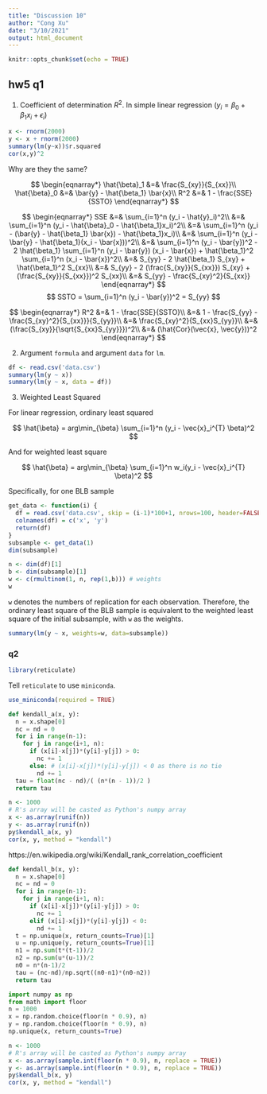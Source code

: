 ```yaml
---
title: "Discussion 10"
author: "Cong Xu"
date: "3/10/2021"
output: html_document
---
```


```r
knitr::opts_chunk$set(echo = TRUE)
```

## hw5 q1

1. Coefficient of determination $R^2$. In simple linear regression ($y_i= \beta_0 + \beta_1 x_i + \epsilon_i$)

```r
x <- rnorm(2000)
y <- x + rnorm(2000)
summary(lm(y~x))$r.squared
cor(x,y)^2
```

Why are they the same?

$$
\begin{eqnarray*}
  \hat{\beta}_1 &=& \frac{S_{xy}}{S_{xx}}\\
  \hat{\beta}_0 &=& \bar{y} - \hat{\beta_1} \bar{x}\\
  R^2 &=& 1 - \frac{SSE}{SSTO}
\end{eqnarray*}
$$

$$
\begin{eqnarray*}
  SSE &=& \sum_{i=1}^n (y_i - \hat{y}_i)^2\\
  &=& \sum_{i=1}^n (y_i - \hat{\beta}_0 - \hat{\beta_1}x_i)^2\\
  &=& \sum_{i=1}^n (y_i - (\bar{y} - \hat{\beta_1} \bar{x}) - \hat{\beta_1}x_i)\\
  &=& \sum_{i=1}^n (y_i - \bar{y} - \hat{\beta_1}(x_i - \bar{x}))^2\\
  &=& \sum_{i=1}^n (y_i - \bar{y})^2 - 2 \hat{\beta_1} \sum_{i=1}^n (y_i - \bar{y}) (x_i - \bar{x}) + \hat{\beta_1}^2 \sum_{i=1}^n (x_i - \bar{x})^2\\
  &=& S_{yy} - 2 \hat{\beta_1} S_{xy} + \hat{\beta_1}^2 S_{xx}\\
  &=& S_{yy} - 2 (\frac{S_{xy}}{S_{xx}}) S_{xy} + (\frac{S_{xy}}{S_{xx}})^2 S_{xx}\\
  &=& S_{yy} - \frac{S_{xy}^2}{S_{xx}}
\end{eqnarray*}
$$
$$
  SSTO = \sum_{i=1}^n (y_i - \bar{y})^2 = S_{yy}
$$

$$
\begin{eqnarray*}
  R^2 &=& 1 - \frac{SSE}{SSTO}\\
  &=& 1 - \frac{S_{yy} - \frac{S_{xy}^2}{S_{xx}}}{S_{yy}}\\
  &=& \frac{S_{xy}^2}{S_{xx}S_{yy}}\\
  &=& (\frac{S_{xy}}{\sqrt{S_{xx}S_{yy}}})^2\\
  &=& (\hat{Cor}(\vec{x}, \vec{y}))^2
\end{eqnarray*}
$$

2. Argument `formula` and argument `data` for `lm`.

```r
df <- read.csv('data.csv')
summary(lm(y ~ x))
summary(lm(y ~ x, data = df))
```

3. Weighted Least Squared 

For linear regression, ordinary least squared

$$
  \hat{\beta} = arg\min_{\beta} \sum_{i=1}^n (y_i - \vec{x}_i^{T} \beta)^2
$$

And for weighted least square

$$
  \hat{\beta} = arg\min_{\beta} \sum_{i=1}^n w_i(y_i - \vec{x}_i^{T} \beta)^2
$$

Specifically, for one BLB sample

```r
get_data <- function(i) {
  df = read.csv('data.csv', skip = (i-1)*100+1, nrows=100, header=FALSE)
  colnames(df) = c('x', 'y')
  return(df)
}
subsample <- get_data(1)
dim(subsample)
```

```r
n <- dim(df)[1]
b <- dim(subsample)[1]
w <- c(rmultinom(1, n, rep(1,b))) # weights
w
```

`w` denotes the numbers of replication for each observation. Therefore, the ordinary least square of the BLB sample is equivalent to the weighted least square of the initial subsample, with `w` as the weights.

```r
summary(lm(y ~ x, weights=w, data=subsample))
```

### q2

```r
library(reticulate)
```

Tell `reticulate` to use `miniconda`.
```r
use_miniconda(required = TRUE)
```

```python
def kendall_a(x, y):
  n = x.shape[0]
  nc = nd = 0
  for i in range(n-1):
    for j in range(i+1, n):
      if (x[i]-x[j])*(y[i]-y[j]) > 0:
        nc += 1
      else: # (x[i]-x[j])*(y[i]-y[j]) < 0 as there is no tie
        nd += 1
  tau = float(nc - nd)/( (n*(n - 1))/2 )
  return tau

```

```r
n <- 1000
# R's array will be casted as Python's numpy array
x <- as.array(runif(n))
y <- as.array(runif(n))
py$kendall_a(x, y)
cor(x, y, method = "kendall")
```

https://en.wikipedia.org/wiki/Kendall_rank_correlation_coefficient

```python
def kendall_b(x, y):
  n = x.shape[0]
  nc = nd = 0
  for i in range(n-1):
    for j in range(i+1, n):
      if (x[i]-x[j])*(y[i]-y[j]) > 0:
        nc += 1
      elif (x[i]-x[j])*(y[i]-y[j]) < 0:
        nd += 1
  t = np.unique(x, return_counts=True)[1]
  u = np.unique(y, return_counts=True)[1]
  n1 = np.sum(t*(t-1))/2
  n2 = np.sum(u*(u-1))/2
  n0 = n*(n-1)/2
  tau = (nc-nd)/np.sqrt((n0-n1)*(n0-n2))
  return tau

```

```python
import numpy as np
from math import floor
n = 1000
x = np.random.choice(floor(n * 0.9), n)
y = np.random.choice(floor(n * 0.9), n)
np.unique(x, return_counts=True)
```

```r
n <- 1000
# R's array will be casted as Python's numpy array
x <- as.array(sample.int(floor(n * 0.9), n, replace = TRUE))
y <- as.array(sample.int(floor(n * 0.9), n, replace = TRUE))
py$kendall_b(x, y)
cor(x, y, method = "kendall")
```